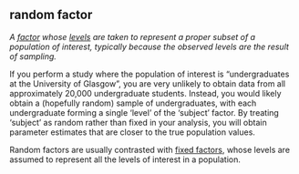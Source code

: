 ## random factor

<dfn>A [factor](f.html#factor) whose [levels](l.html#level) are taken to represent a proper subset of a population of interest, typically because the observed levels are the result of sampling.</dfn>

If you perform a study where the population of interest is "undergraduates at the University of Glasgow", you are very unlikely to obtain data from all approximately 20,000 undergraduate students. Instead, you would likely obtain a (hopefully random) sample of undergraduates, with each undergraduate forming a single 'level' of the 'subject' factor. By treating 'subject' as random rather than fixed in your analysis, you will obtain parameter estimates that are closer to the true population values.

Random factors are usually contrasted with [fixed factors](f.html#fixed-factor), whose levels are assumed to represent all the levels of interest in a population.
